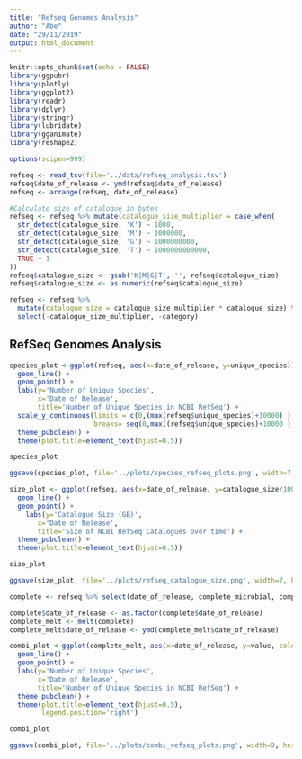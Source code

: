 ```yaml
---
title: "Refseq Genomes Analysis"
author: "Abe"
date: "29/11/2019"
output: html_document
---
```


```r
knitr::opts_chunk$set(echo = FALSE)
library(ggpubr)
library(plotly)
library(ggplot2)
library(readr)
library(dplyr)
library(stringr)
library(lubridate)
library(gganimate)
library(reshape2)

options(scipen=999)

refseq <- read_tsv(file='../data/refseq_analysis.tsv')
refseq$date_of_release <- ymd(refseq$date_of_release)
refseq <- arrange(refseq, date_of_release)

#Calculate size of catalogue in bytes
refseq <- refseq %>% mutate(catalogue_size_multiplier = case_when(
  str_detect(catalogue_size, 'K') ~ 1000,
  str_detect(catalogue_size, 'M') ~ 1000000,
  str_detect(catalogue_size, 'G') ~ 1000000000,
  str_detect(catalogue_size, 'T') ~ 1000000000000,
  TRUE ~ 1
))
refseq$catalogue_size <- gsub('K|M|G|T', '', refseq$catalogue_size)
refseq$catalogue_size <- as.numeric(refseq$catalogue_size)

refseq <- refseq %>% 
  mutate(catalogue_size = catalogue_size_multiplier * catalogue_size) %>% 
  select(-catalogue_size_multiplier, -category)
```

## RefSeq Genomes Analysis

```r
species_plot <-ggplot(refseq, aes(x=date_of_release, y=unique_species)) +
  geom_line() +
  geom_point() +
  labs(y='Number of Unique Species',
       x='Date of Release',
       title='Number of Unique Species in NCBI RefSeq') +
  scale_y_continuous(limits = c(0,(max(refseq$unique_species)+10000) ),
                     breaks= seq(0,max((refseq$unique_species)+10000 ), 20000)) +
  theme_pubclean() +
  theme(plot.title=element_text(hjust=0.5))

species_plot

ggsave(species_plot, file='../plots/species_refseq_plots.png', width=7, height=7)

size_plot <- ggplot(refseq, aes(x=date_of_release, y=catalogue_size/1000000000)) +
  geom_line() +
  geom_point() +
    labs(y='Catalogue Size (GB)',
       x='Date of Release',
       title='Size of NCBI RefSeq Catalogues over time') +
  theme_pubclean() +
  theme(plot.title=element_text(hjust=0.5))

size_plot

ggsave(size_plot, file='../plots/refseq_catalogue_size.png', width=7, height=7)

```




```r
complete <- refseq %>% select(date_of_release, complete_microbial, complete_fungi, complete_viral, complete_plant, complete_mammalian, complete_protozoa )#complete_bacterial

complete$date_of_release <- as.factor(complete$date_of_release)
complete_melt <- melt(complete)
complete_melt$date_of_release <- ymd(complete_melt$date_of_release)

combi_plot <-ggplot(complete_melt, aes(x=date_of_release, y=value, colour=variable)) +
  geom_line() +
  geom_point() +
  labs(y='Number of Unique Species',
       x='Date of Release',
       title='Number of Unique Species in NCBI RefSeq') +
  theme_pubclean() +
  theme(plot.title=element_text(hjust=0.5),
        legend.position='right')

combi_plot

ggsave(combi_plot, file='../plots/combi_refseq_plots.png', width=9, height=7)

```






